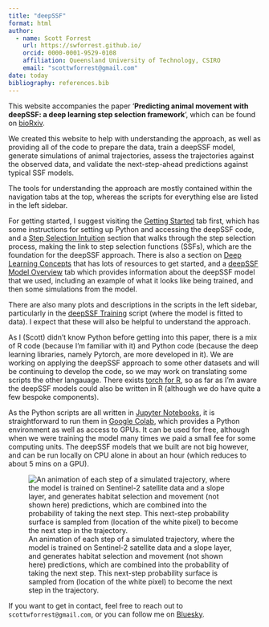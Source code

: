 ```yaml
---
title: "deepSSF"
format: html
author:
  - name: Scott Forrest
    url: https://swforrest.github.io/
    orcid: 0000-0001-9529-0108
    affiliation: Queensland University of Technology, CSIRO
    email: "scottwforrest@gmail.com"
date: today
bibliography: references.bib
---
```


This website accompanies the paper '**Predicting animal movement with deepSSF: a deep learning step selection framework**', which can be found on [bioRxiv](https://www.biorxiv.org/content/10.1101/2025.02.13.638055v1).

We created this website to help with understanding the approach, as well as providing all of the code to prepare the data, train a deepSSF model, generate simulations of animal trajectories, assess the trajectories against the observed data, and validate the next-step-ahead predictions against typical SSF models.

The tools for understanding the approach are mostly contained within the navigation tabs at the top, whereas the scripts for everything else are listed in the left sidebar.

For getting started, I suggest visiting the [Getting Started](getting_started.qmd) tab first, which has some instructions for setting up Python and accessing the deepSSF code, and a [Step Selection Intuition](step_selection_intuition.qmd) section that walks through the step selection process, making the link to step selection functions (SSFs), which are the foundation for the deepSSF approach. There is also a section on [Deep Learning Concepts](deep_learning_concepts.qmd) that has lots of resources to get started, and a [deepSSF Model Overview](deepSSF_model_overview.qmd) tab which provides information about the deepSSF model that we used, including an example of what it looks like being trained, and then some simulations from the model. 

There are also many plots and descriptions in the scripts in the left sidebar, particularly in the [deepSSF Training](Python/deepSSF_train.ipynb) script (where the model is fitted to data). I expect that these will also be helpful to understand the approach.

As I (Scott) didn't know Python before getting into this paper, there is a mix of R code (because I'm familiar with it) and Python code (because the deep learning libraries, namely Pytorch, are more developed in it). We are working on applying the deepSSF approach to some other datasets and will be continuing to develop the code, so we may work on translating some scripts the other langauage. There exists [torch for R](https://torch.mlverse.org/), so as far as I'm aware the deepSSF models could also be written in R (although we do have quite a few bespoke components).

As the Python scripts are all written in [Jupyter Notebooks](https://jupyter.org/), it is straightforward to run them in [Google Colab](https://colab.google/), which provides a Python environment as well as access to GPUs. It can be used for free, although when we were training the model many times we paid a small fee for some computing units. The deepSSF models that we built are not big however, and can be run locally on CPU alone in about an hour (which reduces to about 5 mins on a GPU).

![An animation of each step of a simulated trajectory, where the model is trained on Sentinel-2 satellite data and a slope layer, and generates habitat selection and movement (not shown here) predictions, which are combined into the probability of taking the next step. This next-step probability surface is sampled from (location of the white pixel) to become the next step in the trajectory.](figures/simulation_S2.gif)

If you want to get in contact, feel free to reach out to `scottwforrest@gmail.com`, or you can follow me on [Bluesky](https://bsky.app/profile/scottwilliamf.bsky.social).